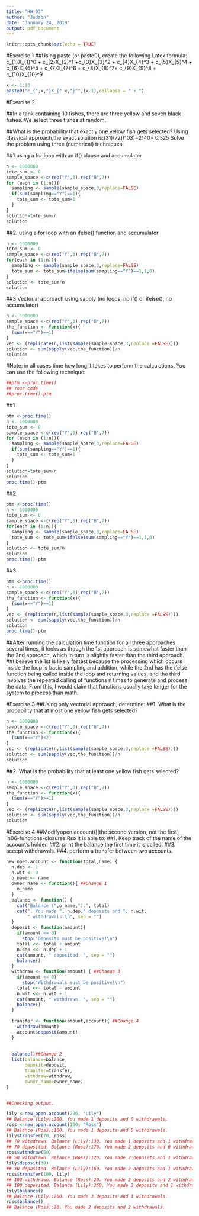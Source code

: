 ---
title: "HW_03"
author: "Judson"
date: "January 24, 2019"
output: pdf_document
---

```{r setup, include=FALSE}
knitr::opts_chunk$set(echo = TRUE)
```

#Exercise 1
##Using paste (or paste0), create the following Latex formula:  c_{1}X_{1}^0 + c_{2}X_{2}^1 +c_{3}X_{3}^2 + c_{4}X_{4}^3 + c_{5}X_{5}^4 + c_{6}X_{6}^5 + c_{7}X_{7}^6 + c_{8}X_{8}^7+ c_{9}X_{9}^8 + c_{10}X_{10}^9

```{r, echo=TRUE}
x <- 1:10
paste0("c_{",x,"}X_{",x,"}^",(x-1),collapse = " + ")
```
#Exercise 2

##In a tank containing 10 fishes, there are three yellow and seven black fishes. We select three fishes at random.

##What is the probability that exactly one yellow fish gets selected? Using classical approach,the exact solution is:(31)(72)(103)=2140= 0.525 Solve the problem using three (numerical) techniques:

##1.using a for loop with an if() clause and accumulator

```{r, echo=TRUE}
n <- 1000000
tote_sum <- 0
sample_space <-c(rep("Y",3),rep("B",7))
for (each in (1:n)){
  sampling <- sample(sample_space,3,replace=FALSE)
  if(sum(sampling=="Y")==1){
    tote_sum <- tote_sum+1
  }
}
solution=tote_sum/n
solution
```
##2. using a for loop with an ifelse() function and accumulator
```{r, echo=TRUE}
n <- 1000000
tote_sum <- 0
sample_space <-c(rep("Y",3),rep("B",7))
for(each in (1:n)){
  sampling <- sample(sample_space,3,replace=FALSE)
  tote_sum <- tote_sum+ifelse(sum(sampling=="Y")==1,1,0)
}
solution <- tote_sum/n
solution
```
##3 Vectorial approach using sapply (no loops, no if() or ifelse(), no accumulator)
```{r, echo=TRUE}
n <- 1000000
sample_space <-c(rep("Y",3),rep("B",7))
the_function <- function(x){
  (sum(x=="Y")==1)
}
vec <- (replicate(n,list(sample(sample_space,3,replace =FALSE))))
solution <- sum(sapply(vec,the_function))/n
solution
```
#Note: in all cases time how long it takes to perform the calculations. You can use the following technique:
```{r, echo=TRUE}
##ptm <-proc.time()
## Your code
##proc.time()-ptm
```
##1
```{r, echo=TRUE}
ptm <-proc.time()
n <- 1000000
tote_sum <- 0
sample_space <-c(rep("Y",3),rep("B",7))
for (each in (1:n)){
  sampling <- sample(sample_space,3,replace=FALSE)
  if(sum(sampling=="Y")==1){
    tote_sum <- tote_sum+1
  }
}
solution=tote_sum/n
solution
proc.time()-ptm
```
##2
```{r, echo=TRUE}
ptm <-proc.time()
n <- 1000000
tote_sum <- 0
sample_space <-c(rep("Y",3),rep("B",7))
for(each in (1:n)){
  sampling <- sample(sample_space,3,replace=FALSE)
  tote_sum <- tote_sum+ifelse(sum(sampling=="Y")==1,1,0)
}
solution <- tote_sum/n
solution
proc.time()-ptm
```
##3
```{r, echo=TRUE}
ptm <-proc.time()
n <- 1000000
sample_space <-c(rep("Y",3),rep("B",7))
the_function <- function(x){
  (sum(x=="Y")==1)
}
vec <- (replicate(n,list(sample(sample_space,3,replace =FALSE))))
solution <- sum(sapply(vec,the_function))/n
solution
proc.time()-ptm
```

##After running the calculation time function for all three approaches several times, it looks as though the 1st approach is somewhat faster than the 2nd approach, which in turn is slightly faster than the third approach. 
##I believe the 1st is likely fastest because the processing which occurs inside the loop is basic sampling and addition, while the 2nd has the ifelse function being called inside the loop and returning values, and the third involves the repeated calling of functions n times to generate and process the data. From this, I would claim that functions usually take longer for the system to process than math.

#Exercise 3
##Using only vectorial approach, determine:
##1. What is the probability that at most one yellow fish gets selected?
```{r, echo=TRUE}
n <- 1000000
sample_space <-c(rep("Y",3),rep("B",7))
the_function <- function(x){
  (sum(x=="Y")<2)
}
vec <- (replicate(n,list(sample(sample_space,3,replace =FALSE))))
solution <- sum(sapply(vec,the_function))/n
solution
```
##2. What is the probability that at least one yellow fish gets selected?
```{r, echo=TRUE}
n <- 1000000
sample_space <-c(rep("Y",3),rep("B",7))
the_function <- function(x){
  (sum(x=="Y")>=1)
}
vec <- (replicate(n,list(sample(sample_space,3,replace =FALSE))))
solution <- sum(sapply(vec,the_function))/n
solution
```

#Exercise 4
##Modifyopen.account()(the second version, not the first) in06-functions-closures.Rso it is able to:
##1. Keep track of the name of the account's holder.
##2. print the balance the first time it is called.
##3. accept withdrawals.
##4. perform a transfer between two accounts.

```{r, echo=TRUE}
new_open.account <- function(total,name) {
  n.dep <- 1
  n.wit <- 0
  o_name <- name
  owner_name <- function(){ ##Change 1
    o_name
  }
  balance <- function() {
    cat("Balance (",o_name,"):", total)
    cat(". You made ", n.dep," deposits and ", n.wit,
        " withdrawals.\n", sep = "")
  }
  deposit <- function(amount){
    if(amount <= 0)
      stop("Deposits must be positive!\n")
    total <<- total + amount
    n.dep <<- n.dep + 1
    cat(amount, " deposited. ", sep = "")
    balance()
  }
  withdraw <- function(amount) { ##Change 3
    if(amount <= 0)
      stop("Withdrawals must be positive!\n")
    total <<- total - amount
    n.wit <<- n.wit + 1
    cat(amount, " withdrawn. ", sep = "")
    balance()
  }
  
  transfer <- function(amount,account){ ##Change 4
    withdraw(amount)
    account$deposit(amount)
  }
  
  
  balance()##Change 2
  list(balance=balance,
       deposit=deposit,
       transfer=transfer,
       withdraw=withdraw,
       owner_name=owner_name)
}


##Checking output.

lily <-new_open.account(200, "Lily")
## Balance (Lily):200. You made 1 deposits and 0 withdrawals.
ross <-new_open.account(100, "Ross")
## Balance (Ross):100. You made 1 deposits and 0 withdrawals.
lily$transfer(70, ross)
## 70 withdrawn. Balance (Lily):130. You made 1 deposits and 1 withdrawals.
## 70 deposited. Balance (Ross):170. You made 2 deposits and 0 withdrawals.
ross$withdraw(50)
## 50 withdrawn. Balance (Ross):120. You made 2 deposits and 1 withdrawals.
lily$deposit(30)
## 30 deposited. Balance (Lily):160. You made 2 deposits and 1 withdrawals.
ross$transfer(100, lily)
## 100 withdrawn. Balance (Ross):20. You made 2 deposits and 2 withdrawals.
## 100 deposited. Balance (Lily):260. You made 3 deposits and 1 withdrawals.
lily$balance()
## Balance (Lily):260. You made 3 deposits and 1 withdrawals.
ross$balance()
## Balance (Ross):20. You made 2 deposits and 2 withdrawals.
```